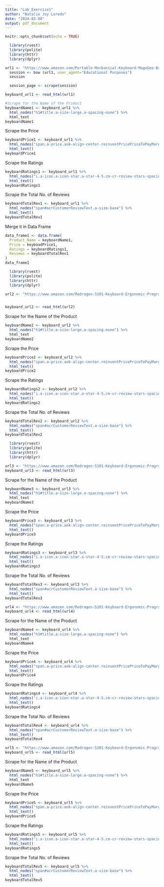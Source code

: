 ```yaml
---
title: "Lab_Exercise1"
author: "Natalie Joy Loredo"
date: "2024-02-08"
output: pdf_document
---
```


```r
knitr::opts_chunk$set(echo = TRUE)
```

```r

  library(rvest)
  library(polite)
  library(httr)
  library(dplyr)

url1 <- "https://www.amazon.com/Portable-Mechanical-Keyboard-MageGee-Backlit/dp/B098LG3N6R/ref=sr_1_1?_encoding=UTF8&content-id=amzn1.sym.12129333-2117-4490-9c17-6d31baf0582a&dib=eyJ2IjoiMSJ9.xPISJOYMxoc_9dHbx858f_O35VE9n8_s6WvG1ovb3cKq_CSeRgiViZDzlpzYoM86AshAE48rZlKVqrhp5CYtgi63zqI2DyCKo__fF7Vik3PLLeCQlB8QU-fCKFSY07sQLAFPVLMiQZy1rIK-42IJheLHnntBCGG05tb7MbAiQ_VT__toOsEk9FcXRswjbJpryZw3FragLIqgJTdcl4UAkRx5gcMEensmGLkqfNQBH-g.Ewv4sqhL3VCmDHjkktWJnYiJ-gfyD2ndRwLOHc0YMaM&dib_tag=se&keywords=gaming+keyboard&pd_rd_r=3891b178-b803-44e5-af31-5ce03e34ab3a&pd_rd_w=Pq9TS&pd_rd_wg=2JYj1&pf_rd_p=12129333-2117-4490-9c17-6d31baf0582a&pf_rd_r=F4AJRN21H9B3MK2W6ZY1&qid=1707956797&sr=8-1"
  session <- bow (url1, user_agent="Educational Purposes")
  session

  session_page <- scrape(session)
```
```r
keyboard_url1 <- read_html(url1)

#Scrape for the Name of the Product
keyboardName1 <- keyboard_url1 %>%
  html_nodes("h1#title.a-size-large.a-spacing-none") %>%
  html_text
keyboardName1
```
Scrape the Price
```r
keyboardPrice1 <- keyboard_url1 %>%
  html_nodes("span.a-price.aok-align-center.reinventPricePriceToPayMargin.priceToPay") %>%
  html_text()
keyboardPrice1
```
Scrape the Ratings
```r
keyboardRatings1 <- keyboard_url1 %>%
  html_nodes("i.a-icon.a-icon-star.a-star-4-5.cm-cr-review-stars-spacing-big") %>%
  html_text()
keyboardRatings1
```
Scrape the Total No. of Reviews
```r
keyboardTotalRev1 <- keyboard_url1 %>%
  html_nodes("span#acrCustomerReviewText.a-size-base") %>%
  html_text()
keyboardTotalRev1
```
Merge it in Data Frame
```r
data_frame1 <- data.frame(
  Product_Name = keyboardName1,
  Price = keyboadPrice1,
  Ratings = keyboardRatings1,
  Reviews = keyboardTotalRev1
)
data_frame1
```
```r

  library(rvest)
  library(polite)
  library(httr)
  library(dplyr)

url2 <- "https://www.amazon.com/Redragon-S101-Keyboard-Ergonomic-Programmable/dp/B00NLZUM36/ref=sr_1_2?_encoding=UTF8&content-id=amzn1.sym.12129333-2117-4490-9c17-6d31baf0582a&dib=eyJ2IjoiMSJ9.xPISJOYMxoc_9dHbx858f_O35VE9n8_s6WvG1ovb3cKq_CSeRgiViZDzlpzYoM86AshAE48rZlKVqrhp5CYtgi63zqI2DyCKo__fF7Vik3PLLeCQlB8QU-fCKFSY07sQLAFPVLMiQZy1rIK-42IJheLHnntBCGG05tb7MbAiQ_VT__toOsEk9FcXRswjbJpryZw3FragLIqgJTdcl4UAkRx5gcMEensmGLkqfNQBH-g.Ewv4sqhL3VCmDHjkktWJnYiJ-gfyD2ndRwLOHc0YMaM&dib_tag=se&keywords=gaming+keyboard&pd_rd_r=3891b178-b803-44e5-af31-5ce03e34ab3a&pd_rd_w=Pq9TS&pd_rd_wg=2JYj1&pf_rd_p=12129333-2117-4490-9c17-6d31baf0582a&pf_rd_r=F4AJRN21H9B3MK2W6ZY1&qid=1707956797&sr=8-2"


keyboard_url2 <- read_html(url2)
```
Scrape for the Name of the Product
```r
keyboardName2 <- keyboard_url2 %>%
  html_nodes("h1#title.a-size-large.a-spacing-none") %>%
  html_text
keyboardName2
```
Scrape the Price
```r
keyboardPrice2 <- keyboard_url2 %>%
  html_nodes("span.a-price.aok-align-center.reinventPricePriceToPayMargin.priceToPay") %>%
  html_text()
keyboardPrice2
```
Scrape the Ratings
```r
keyboardRatings2 <- keyboard_url2 %>%
  html_nodes("i.a-icon.a-icon-star.a-star-4-5.cm-cr-review-stars-spacing-big") %>%
  html_text()
keyboardRatings2
```
Scrape the Total No. of Reviews
```r
keyboardTotalRev2 <- keyboard_url2 %>%
  html_nodes("span#acrCustomerReviewText.a-size-base") %>%
  html_text()
keyboardTotalRev2
```

```r

  library(rvest)
  library(polite)
  library(httr)
  library(dplyr)

url3 <- "https://www.amazon.com/Redragon-S101-Keyboard-Ergonomic-Programmable/dp/B00NLZUM36/ref=sr_1_2?_encoding=UTF8&content-id=amzn1.sym.12129333-2117-4490-9c17-6d31baf0582a&dib=eyJ2IjoiMSJ9.xPISJOYMxoc_9dHbx858f_O35VE9n8_s6WvG1ovb3cKq_CSeRgiViZDzlpzYoM86AshAE48rZlKVqrhp5CYtgi63zqI2DyCKo__fF7Vik3PLLeCQlB8QU-fCKFSY07sQLAFPVLMiQZy1rIK-42IJheLHnntBCGG05tb7MbAiQ_VT__toOsEk9FcXRswjbJpryZw3FragLIqgJTdcl4UAkRx5gcMEensmGLkqfNQBH-g.Ewv4sqhL3VCmDHjkktWJnYiJ-gfyD2ndRwLOHc0YMaM&dib_tag=se&keywords=gaming+keyboard&pd_rd_r=3891b178-b803-44e5-af31-5ce03e34ab3a&pd_rd_w=Pq9TS&pd_rd_wg=2JYj1&pf_rd_p=12129333-2117-4490-9c17-6d31baf0582a&pf_rd_r=F4AJRN21H9B3MK2W6ZY1&qid=1707956797&sr=8-2"
keyboard_url3 <- read_html(url3)
```

Scrape for the Name of the Product
```r
keyboardName3 <- keyboard_url3 %>%
  html_nodes("h1#title.a-size-large.a-spacing-none") %>%
  html_text
keyboardName3
```
Scrape the Price
```r
keyboardPrice3 <- keyboard_url3 %>%
  html_nodes("span.a-price.aok-align-center.reinventPricePriceToPayMargin.priceToPay") %>%
  html_text()
keyboardPrice3
```
Scrape the Ratings
```r
keyboardRatings3 <- keyboard_url3 %>%
  html_nodes("i.a-icon.a-icon-star.a-star-4-5.cm-cr-review-stars-spacing-big") %>%
  html_text()
keyboardRatings3
```
Scrape the Total No. of Reviews
```r
keyboardTotalRev3 <- keyboard_url3 %>%
  html_nodes("span#acrCustomerReviewText.a-size-base") %>%
  html_text()
keyboardTotalRev3
```

```r
url4 <- "https://www.amazon.com/Redragon-S101-Keyboard-Ergonomic-Programmable/dp/B00NLZUM36/ref=sr_1_2?_encoding=UTF8&content-id=amzn1.sym.12129333-2117-4490-9c17-6d31baf0582a&dib=eyJ2IjoiMSJ9.xPISJOYMxoc_9dHbx858f_O35VE9n8_s6WvG1ovb3cKq_CSeRgiViZDzlpzYoM86AshAE48rZlKVqrhp5CYtgi63zqI2DyCKo__fF7Vik3PLLeCQlB8QU-fCKFSY07sQLAFPVLMiQZy1rIK-42IJheLHnntBCGG05tb7MbAiQ_VT__toOsEk9FcXRswjbJpryZw3FragLIqgJTdcl4UAkRx5gcMEensmGLkqfNQBH-g.Ewv4sqhL3VCmDHjkktWJnYiJ-gfyD2ndRwLOHc0YMaM&dib_tag=se&keywords=gaming+keyboard&pd_rd_r=3891b178-b803-44e5-af31-5ce03e34ab3a&pd_rd_w=Pq9TS&pd_rd_wg=2JYj1&pf_rd_p=12129333-2117-4490-9c17-6d31baf0582a&pf_rd_r=F4AJRN21H9B3MK2W6ZY1&qid=1707956797&sr=8-2"
keyboard_url4 <- read_html(url4)
```

Scrape for the Name of the Product
```r
keyboardName4 <- keyboard_url4 %>%
  html_nodes("h1#title.a-size-large.a-spacing-none") %>%
  html_text
keyboardName4
```
Scrape the Price
```r
keyboardPrice4 <- keyboard_url4 %>%
  html_nodes("span.a-price.aok-align-center.reinventPricePriceToPayMargin.priceToPay") %>%
  html_text()
keyboardPrice4
```
Scrape the Ratings
```r
keyboardRatings4 <- keyboard_url4 %>%
  html_nodes("i.a-icon.a-icon-star.a-star-4-5.cm-cr-review-stars-spacing-big") %>%
  html_text()
keyboardRatings4
```
Scrape the Total No. of Reviews
```r
keyboardTotalRev4 <- keyboard_url4 %>%
  html_nodes("span#acrCustomerReviewText.a-size-base") %>%
  html_text()
keyboardTotalRev4
```

```r
url5 <- "https://www.amazon.com/Redragon-S101-Keyboard-Ergonomic-Programmable/dp/B00NLZUM36/ref=sr_1_2?_encoding=UTF8&content-id=amzn1.sym.12129333-2117-4490-9c17-6d31baf0582a&dib=eyJ2IjoiMSJ9.xPISJOYMxoc_9dHbx858f_O35VE9n8_s6WvG1ovb3cKq_CSeRgiViZDzlpzYoM86AshAE48rZlKVqrhp5CYtgi63zqI2DyCKo__fF7Vik3PLLeCQlB8QU-fCKFSY07sQLAFPVLMiQZy1rIK-42IJheLHnntBCGG05tb7MbAiQ_VT__toOsEk9FcXRswjbJpryZw3FragLIqgJTdcl4UAkRx5gcMEensmGLkqfNQBH-g.Ewv4sqhL3VCmDHjkktWJnYiJ-gfyD2ndRwLOHc0YMaM&dib_tag=se&keywords=gaming+keyboard&pd_rd_r=3891b178-b803-44e5-af31-5ce03e34ab3a&pd_rd_w=Pq9TS&pd_rd_wg=2JYj1&pf_rd_p=12129333-2117-4490-9c17-6d31baf0582a&pf_rd_r=F4AJRN21H9B3MK2W6ZY1&qid=1707956797&sr=8-2"
keyboard_url5 <- read_html(url5)
```
Scrape for the Name of the Product
```r
keyboardName5 <- keyboard_url5 %>%
  html_nodes("h1#title.a-size-large.a-spacing-none") %>%
  html_text
keyboardName5
```
Scrape the Price
```r
keyboardPrice5 <- keyboard_url5 %>%
  html_nodes("span.a-price.aok-align-center.reinventPricePriceToPayMargin.priceToPay") %>%
  html_text()
keyboardPrice5
```
Scrape the Ratings
```r
keyboardRatings5 <- keyboard_url5 %>%
  html_nodes("i.a-icon.a-icon-star.a-star-4-5.cm-cr-review-stars-spacing-big") %>%
  html_text()
keyboardRatings5
```
Scrape the Total No. of Reviews
```r
keyboardTotalRev5 <- keyboard_url5 %>%
  html_nodes("span#acrCustomerReviewText.a-size-base") %>%
  html_text()
keyboardTotalRev5
```